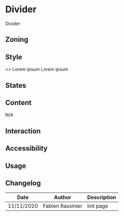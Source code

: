 
<Meta title="Components/Divider" />

# Divider

Divider

## Zoning

## Style

<Canvas>
	<Story name="default">
		<>
			Lorem ipsum
			<Divider />
			Lorem ipsum
		</>
	</Story>
</Canvas>

## States

## Content
N/A

## Interaction

## Accessibility

## Usage

## Changelog

| Date       | Author           | Description |
| ---------- | ---------------- | ----------- |
| 11/11/2020 | Fabien Rassinier | Init page   |
